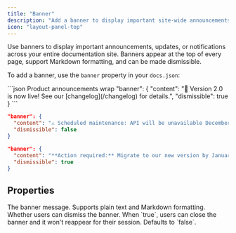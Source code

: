 ```yaml
---
title: "Banner"
description: "Add a banner to display important site-wide announcements and notifications"
icon: "layout-panel-top"
---
```


Use banners to display important announcements, updates, or notifications across your entire documentation site. Banners appear at the top of every page, support Markdown formatting, and can be made dismissible.

To add a banner, use the `banner` property in your `docs.json`:

<CodeGroup>
  ```json Product announcements wrap
  "banner": {
    "content": "🚀 Version 2.0 is now live! See our [changelog](/changelog) for details.",
    "dismissible": true 
  }
  ```

  ```json Maintenance notices wrap
  "banner": {
    "content": "⚠️ Scheduled maintenance: API will be unavailable December 15, 2-4 AM UTC",
    "dismissible": false
  }
  ```

  ```json Required actions wrap
  "banner": {
    "content": "**Action required:** Migrate to our new version by January 1. [Migration guide](/migration)",
    "dismissible": true
  }
  ```
</CodeGroup>

## Properties

<ResponseField name="content" type="string" required>
  The banner message. Supports plain text and Markdown formatting.
</ResponseField>

<ResponseField name="dismissible" type="boolean">
  Whether users can dismiss the banner. When `true`, users can close the banner and it won't reappear for their session. Defaults to `false`.
</ResponseField>